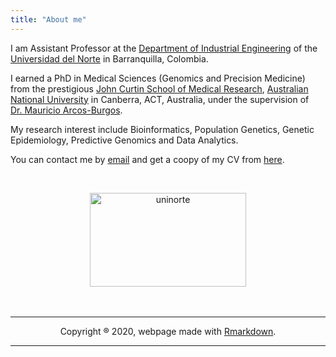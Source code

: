 ```yaml
---
title: "About me"
---
```


I am Assistant Professor at the [Department of Industrial Engineering](https://www.uninorte.edu.co/web/departamento-de-ingenieria-industrial) of the [Universidad del Norte](https://www.uninorte.edu.co/) in Barranquilla, Colombia. 

I earned a PhD in Medical Sciences (Genomics and Precision Medicine) from the prestigious [John Curtin School of Medical Research](https://jcsmr.anu.edu.au/), [Australian National University](https://www.anu.edu.au) in Canberra, ACT, Australia, under the supervision of [Dr. Mauricio Arcos-Burgos](https://scholar.google.com.co/citations?user=MZlwFqgAAAAJ&hl=en).

My research interest include Bioinformatics, Population Genetics, Genetic Epidemiology, Predictive Genomics and Data Analytics.

You can contact me by [email](mailto:jvelezv@uninorte.edu.co) and get a coopy of my CV from [here](https://drive.google.com/file/d/1iSVgDTKYPc3Tn2VnqUs9uWFTcYpytVp6/view?usp=sharing).


<br>

<center>
<img src="images/uninorte.png" alt="uninorte" width="250" height="150">
<br><br><br>
<hr>
Copyright ® 2020, webpage made with [Rmarkdown](https://rmarkdown.rstudio.com/).
<hr>
</center>

